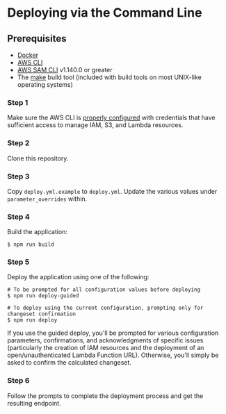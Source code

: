 
# Deploying via the Command Line

## Prerequisites

- [Docker](https://docs.aws.amazon.com/serverless-application-model/latest/developerguide/install-docker.html)
- [AWS CLI](https://aws.amazon.com/cli/)
- [AWS SAM CLI](https://aws.amazon.com/serverless/sam/) v1.140.0 or greater
- The [make](https://www.gnu.org/software/make/) build tool (included with build tools on most UNIX-like operating systems)

<Steps>

### Step 1

Make sure the AWS CLI is [properly configured](https://docs.aws.amazon.com/cli/latest/userguide/cli-chap-configure.html) with credentials that have sufficient access to manage IAM, S3, and Lambda resources.

### Step 2

Clone this repository.

### Step 3

Copy `deploy.yml.example` to `deploy.yml`. Update the various values under `parameter_overrides` within.

### Step 4

Build the application:

```shell
$ npm run build
```

### Step 5

Deploy the application using one of the following:

```shell
# To be prompted for all configuration values before deploying
$ npm run deploy-guided

# To deploy using the current configuration, prompting only for changeset confirmation
$ npm run deploy
```

If you use the guided deploy, you'll be prompted for various configuration parameters, confirmations, and acknowledgments of specific issues (particularly the creation of IAM resources and the deployment of an open/unauthenticated Lambda Function URL). Otherwise, you'll simply be asked to confirm the calculated changeset.

### Step 6

Follow the prompts to complete the deployment process and get the resulting endpoint.

</Steps>
